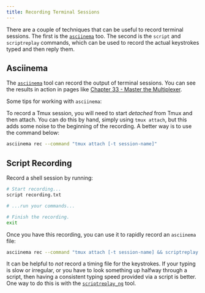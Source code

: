 ```yaml
---
title: Recording Terminal Sessions
---
```


There are a couple of techniques that can be useful to record terminal sessions. The first is the [`asciinema`](https://asciinema.org) too. The second is the `script` and `scriptreplay` commands, which can be used to record the actual keystrokes typed and then reply them.

## Asciinema

The [`asciinema`](https://asciinema.org) tool can record the output of terminal sessions. You can see the results in action in pages like [Chapter 33 - Master the Multiplexer](../06-advanced-techniques/33-master-the-multiplexer/index.md).

Some tips for working with `asciinema`:

To record a Tmux session, you will need to start _detached_ from Tmux and then attach. You can do this by hand, simply using `tmux attach`, but this adds some noise to the beginning of the recording. A better way is to use the command below:

```bash
asciinema rec --command "tmux attach [-t session-name]"
```

## Script Recording

Record a shell session by running:

```bash
# Start recording...
script recording.txt

# ...run your commands...

# Finish the recording.
exit
```

Once you have this recording, you can use it to rapidly record an `asciinema` file:

```bash
asciinema rec --command "tmux attach [-t session-name] && scriptreplay recording.txt"
```

It can be helpful to _not_ record a timing file for the keystrokes. If your typing is slow or irregular, or you have to look something up halfway through a script, then having a consistent typing speed provided via a script is better. One way to do this is with the [`scriptreplay_ng`](https://github.com/scoopex/scriptreplay_ng) tool.
